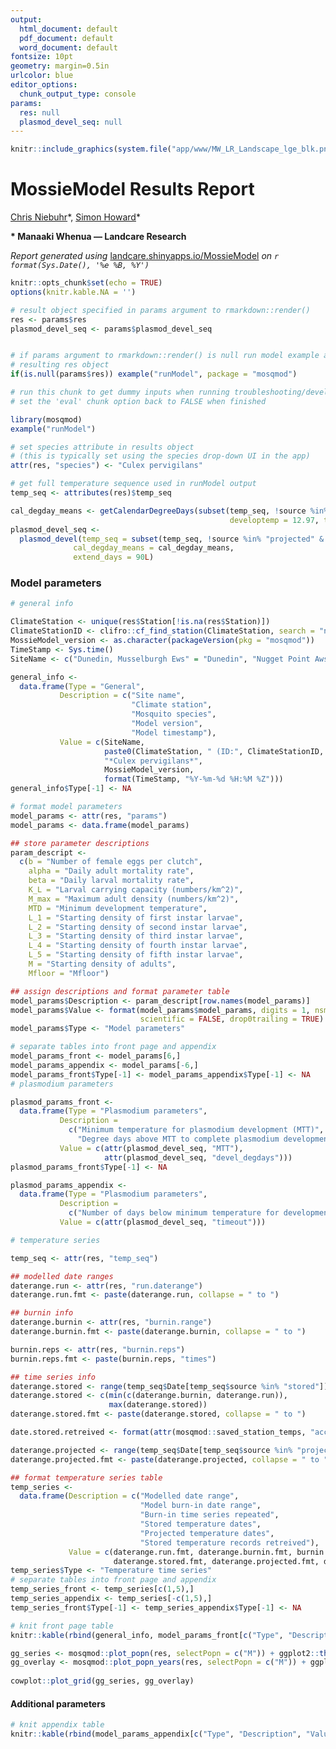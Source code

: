 ```yaml
---
output:
  html_document: default
  pdf_document: default
  word_document: default
fontsize: 10pt
geometry: margin=0.5in
urlcolor: blue
editor_options:
  chunk_output_type: console
params:
  res: null
  plasmod_devel_seq: null
---
```


<!-- [![](images/MW_LR_Landscape_lge_blk-01.png){width="200"}](https://www.landcareresearch.co.nz/)   -->

```r
knitr::include_graphics(system.file("app/www/MW_LR_Landscape_lge_blk.png", package = "mosqmod"))
```

# MossieModel Results Report

[Chris Niebuhr](https://www.landcareresearch.co.nz/about-us/our-people/chris-niebuhr){target="_blank"}\*, [Simon Howard](https://www.landcareresearch.co.nz/about-us/our-people/simon-howard){target="_blank"}\*

**\* Manaaki Whenua --- Landcare Research**

*Report generated using* [landcare.shinyapps.io/MossieModel](https://landcare.shinyapps.io/MossieModel/){target="_blank"} *on `r format(Sys.Date(), '%e %B, %Y')`*

```r
knitr::opts_chunk$set(echo = TRUE)
options(knitr.kable.NA = '')
```

```r

# result object specified in params argument to rmarkdown::render()
res <- params$res
plasmod_devel_seq <- params$plasmod_devel_seq


# if params argument to rmarkdown::render() is null run model example and use
# resulting res object
if(is.null(params$res)) example("runModel", package = "mosqmod")

```

```r

# run this chunk to get dummy inputs when running troubleshooting/developing the markdown document
# set the 'eval' chunk option back to FALSE when finished

library(mosqmod)
example("runModel")

# set species attribute in results object 
# (this is typically set using the species drop-down UI in the app)
attr(res, "species") <- "Culex pervigilans"

# get full temperature sequence used in runModel output
temp_seq <- attributes(res)$temp_seq

cal_degday_means <- getCalendarDegreeDays(subset(temp_seq, !source %in% "projected"), 
                                                 developtemp = 12.97, timeout = 30L)
plasmod_devel_seq <- 
  plasmod_devel(temp_seq = subset(temp_seq, !source %in% "projected" & Date %in% res$Date),
              cal_degday_means = cal_degday_means,
              extend_days = 90L)

```

### Model parameters

```r

# general info

ClimateStation <- unique(res$Station[!is.na(res$Station)])
ClimateStationID <- clifro::cf_find_station(ClimateStation, search = "name")[["agent"]]
MossieModel_version <- as.character(packageVersion(pkg = "mosqmod"))
TimeStamp <- Sys.time()
SiteName <- c("Dunedin, Musselburgh Ews" = "Dunedin", "Nugget Point Aws" = "Catlins")[ClimateStation]

general_info <- 
  data.frame(Type = "General", 
           Description = c("Site name", 
                           "Climate station",
                           "Mosquito species",
                           "Model version",
                           "Model timestamp"),
           Value = c(SiteName, 
                     paste0(ClimateStation, " (ID:", ClimateStationID, ")"),
                     "*Culex pervigilans*",
                     MossieModel_version,
                     format(TimeStamp, "%Y-%m-%d %H:%M %Z")))
general_info$Type[-1] <- NA

# format model parameters
model_params <- attr(res, "params")
model_params <- data.frame(model_params)

## store parameter descriptions
param_descript <- 
  c(b = "Number of female eggs per clutch", 
    alpha = "Daily adult mortality rate", 
    beta = "Daily larval mortality rate", 
    K_L = "Larval carrying capacity (numbers/km^2)", 
    M_max = "Maximum adult density (numbers/km^2)", 
    MTD = "Minimum development temperature", 
    L_1 = "Starting density of first instar larvae", 
    L_2 = "Starting density of second instar larvae",
    L_3 = "Starting density of third instar larvae",
    L_4 = "Starting density of fourth instar larvae",
    L_5 = "Starting density of fifth instar larvae",
    M = "Starting density of adults",
    Mfloor = "Mfloor")

## assign descriptions and format parameter table
model_params$Description <- param_descript[row.names(model_params)]
model_params$Value <- format(model_params$model_params, digits = 1, nsmall = 3, 
                             scientific = FALSE, drop0trailing = TRUE)
model_params$Type <- "Model parameters"

# separate tables into front page and appendix
model_params_front <- model_params[6,]
model_params_appendix <- model_params[-6,]
model_params_front$Type[-1] <- model_params_appendix$Type[-1] <- NA
# plasmodium parameters

plasmod_params_front <- 
  data.frame(Type = "Plasmodium parameters", 
           Description = 
             c("Minimum temperature for plasmodium development (MTT)", 
               "Degree days above MTT to complete plasmodium development"), 
           Value = c(attr(plasmod_devel_seq, "MTT"), 
                     attr(plasmod_devel_seq, "devel_degdays")))
plasmod_params_front$Type[-1] <- NA

plasmod_params_appendix <- 
  data.frame(Type = "Plasmodium parameters", 
           Description = 
             c("Number of days below minimum temperature for development that reset degree days"), 
           Value = c(attr(plasmod_devel_seq, "timeout")))

# temperature series

temp_seq <- attr(res, "temp_seq")

## modelled date ranges
daterange.run <- attr(res, "run.daterange")
daterange.run.fmt <- paste(daterange.run, collapse = " to ")

## burnin info
daterange.burnin <- attr(res, "burnin.range")
daterange.burnin.fmt <- paste(daterange.burnin, collapse = " to ")

burnin.reps <- attr(res, "burnin.reps")
burnin.reps.fmt <- paste(burnin.reps, "times")

## time series info
daterange.stored <- range(temp_seq$Date[temp_seq$source %in% "stored"])
daterange.stored <- c(min(c(daterange.burnin, daterange.run)),
                      max(daterange.stored))
daterange.stored.fmt <- paste(daterange.stored, collapse = " to ")

date.stored.retreived <- format(attr(mosqmod::saved_station_temps, "access.date"), "%Y-%m-%d")

daterange.projected <- range(temp_seq$Date[temp_seq$source %in% "projected"])
daterange.projected.fmt <- paste(daterange.projected, collapse = " to ")

## format temperature series table
temp_series <- 
  data.frame(Description = c("Modelled date range", 
                             "Model burn-in date range",
                             "Burn-in time series repeated",
                             "Stored temperature dates",
                             "Projected temperature dates",
                             "Stored temperature records retreived"), 
             Value = c(daterange.run.fmt, daterange.burnin.fmt, burnin.reps.fmt,
                       daterange.stored.fmt, daterange.projected.fmt, date.stored.retreived))
temp_series$Type <- "Temperature time series"
# separate tables into front page and appendix
temp_series_front <- temp_series[c(1,5),]
temp_series_appendix <- temp_series[-c(1,5),]
temp_series_front$Type[-1] <- temp_series_appendix$Type[-1] <- NA

# knit front page table
knitr::kable(rbind(general_info, model_params_front[c("Type", "Description", "Value")], temp_series_front), row.names = FALSE, align = c("l", "l", "r"))
```

<!-- Here is a footnote reference,[^1] and another.[^longnote] -->

```r
gg_series <- mosqmod::plot_popn(res, selectPopn = c("M")) + ggplot2::theme(text = ggplot2::element_text(size = 10)) #, line = ggplot2::element_line(size = 5))
gg_overlay <- mosqmod::plot_popn_years(res, selectPopn = c("M")) + ggplot2::theme(text = ggplot2::element_text(size = 10))
                                                 
cowplot::plot_grid(gg_series, gg_overlay)
```

\newpage

#### Additional parameters

```r
# knit appendix table
knitr::kable(rbind(model_params_appendix[c("Type", "Description", "Value")], temp_series_appendix), row.names = FALSE, align = c("l", "l", "r"))
```
